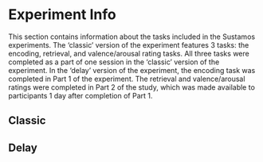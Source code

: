 # Experiment Info

This section contains information about the tasks included in the Sustamos experiments. The 'classic' version of the experiment features 3 tasks: the encoding, retrieval, and valence/arousal rating tasks. All three tasks were completed as a part of one session in the 'classic' version of the experiment. In the 'delay' version of the experiment, the encoding task was completed in Part 1 of the experiment. The retrieval and valence/arousal ratings were completed in Part 2 of the study, which was made available to participants 1 day after completion of Part 1.


## Classic


## Delay